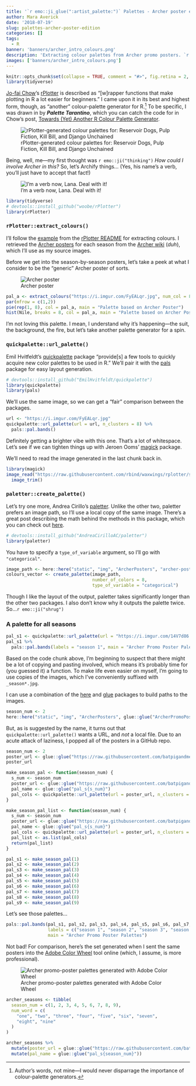 ```yaml
---
title: '`r emo::ji_glue(":artist_palette:")` Palettes - Archer poster edition'
author: Mara Averick
date: '2018-07-19'
slug: palettes-archer-poster-edition
categories: []
tags:
  - R
banner: 'banners/archer_intro_colours.png'
description: 'Extracting colour palettes from Archer promo posters. `r emo::ji("artist")`'
images: ['banners/archer_intro_colours.png']
---
```


```r
knitr::opts_chunk$set(collapse = TRUE, comment = "#>", fig.retina = 2, cache.lazy = TRUE)
library(tidyverse)
```

[Jo-fai Chow](http://www.jofaichow.co.uk/)'s [rPlotter](https://github.com/woobe/rPlotter) is described as
"[w]rapper functions that make plotting in R a lot easier for beginners." I came upon it in its best and highest form, though, as "another" colour-palette generator for R.[^1] To be specific, I was drawn in by **_Palette Tarantino_**, which you can catch the code for in Chow's post, [Towards (Yet) Another R Colour Palette Generator](https://blenditbayes.blogspot.com/2014/05/towards-yet-another-r-colour-palette.html).

![rPlotter-generated colour palettes for: Reservoir Dogs, Pulp Fiction, Kill Bill, and Django Unchained](https://i.imgur.com/7qGwONo.png)

Being, well, me—my first thought was `r emo::ji("thinking")` _How could I involve Archer in this?_ So, let's Archify things... (Yes, his name's a verb, you'll just have to accept that fact!)

![I'm a verb now, Lana. Deal with it!](https://i.imgur.com/NaAfhPY.gif)

```r
library(tidyverse)
# devtools::install_github("woobe/rPlotter")
library(rPlotter)
```

### `rPlotter::extract_colours()`

I'll follow the [example](https://github.com/woobe/rPlotter#example-extract_colours) from the [rPlotter README](https://github.com/woobe/rPlotter) for extracting colours. I retrieved the [Archer posters](https://imgur.com/a/jPE0y95) for each season from the [Archer wiki](http://archer.wikia.com/wiki/Category:Seasons) (_duh_), which I'll use as my source images.


Before we get into the season-by-season posters, let's take a peek at what I consider to be the "generic" Archer poster of sorts.

![Archer poster](https://i.imgur.com/FyEALqr.jpg)

```r
pal_a <- extract_colours("https://i.imgur.com/FyEALqr.jpg", num_col = 8)
par(mfrow = c(1,2))
pie(rep(1, 8), col = pal_a, main = "Palette based on Archer Poster")
hist(Nile, breaks = 8, col = pal_a, main = "Palette based on Archer Poster")
```

I'm not loving this palette. I mean, I understand why it's happening—the suit, the background, the fire, but let's take another palette generator for a spin.

### `quickpalette::url_palette()`

Emil Hvitfeldt's [quickpalette](https://github.com/EmilHvitfeldt/quickpalette) package "provide[s] a few tools to quickly acquire new color palettes to be used in R." We'll pair it with the [pals](https://github.com/kwstat/pals) package for easy layout generation.

```r
# devtools::install_github("EmilHvitfeldt/quickpalette")
library(quickpalette)
library(pals)
```

We'll use the same image, so we can get a "fair" comparison between the packages.

```r
url <- "https://i.imgur.com/FyEALqr.jpg"
quickpalette::url_palette(url = url, n_clusters = 8) %>%
  pals::pal.bands()
```

Definitely getting a brighter vibe with this one. That's a lot of whitespace. Let's see if we can tighten things up with Jeroen Ooms' [magick](https://cran.r-project.org/web/packages/magick/vignettes/intro.html) package.

We'll need to read the image generated in the last chunk back in.

```r
library(magick)
image_read("https://raw.githubusercontent.com/rbind/waxwings/rplotter/static/post/2018-07-18-palettes-archer-poster-edition_files/figure-html/quickpal-1.png") %>%
  image_trim()
```


### `paletter::create_palette()`

Let's try one more, Andrea Cirillo's [paletter](https://github.com/AndreaCirilloAC/paletter). Unlike the other two, paletter prefers an image path, so I'll use a local copy of the same image. There's a great post describing the math behind the methods in this package, which you can check out [here](https://datascienceplus.com/how-to-use-paletter-to-automagically-build-palettes-from-pictures/).

```r
# devtools::install_github("AndreaCirilloAC/paletter")
library(paletter)
```

You have to specify a `type_of_variable` argument, so I'll go with `"categorical"`.

```r
image_path <- here::here("static", "img", "ArcherPosters", "archer-poster.jpg")
colours_vector <- create_palette(image_path,
                                 number_of_colors = 8, 
                                 type_of_variable = "categorical")
```

Though I like the layout of the output, paletter takes significantly longer than the other two packages. I also don't know why it outputs the palette twice. So...`r emo::ji("shrug")`

### A palette for all seasons

```r
pal_s1 <- quickpalette::url_palette(url = "https://i.imgur.com/14V7d86.jpg", n_clusters = 8)
pal_s1 %>%
  pals::pal.bands(labels = "season 1", main = "Archer Promo Poster Palettes")
```


Based on the code chunk above, I'm beginning to suspect that there might be a lot of copying and pasting involved, which means it's probably time for (you guessed it) a function. To make life even easier on myself, I'm going to use copies of the images, which I've conveniently suffixed with `_season*.jpg`.

I can use a combination of the [here](https://here.r-lib.org/) and [glue](https://glue.tidyverse.org/) packages to build paths to the images.

```r
season_num <- 2
here::here("static", "img", "ArcherPosters", glue::glue("ArcherPromoPoster_season{season_num}.jpg"))
```

But, as is suggested by the name, it turns out that `quickpalette::url_palette()` wants a URL, and _not_ a local file. Due to an acute attack of laziness, I popped all of the posters in a GitHub repo.

```r
season_num <- 2
poster_url <- glue::glue("https://raw.githubusercontent.com/batpigandme/mstash/master/images/ArcherPosters/ArcherPromoPoster_season{season_num}.png")
poster_url
```

```r
make_season_pal <- function(season_num) {
  s_num <- season_num
  poster_url <- glue::glue("https://raw.githubusercontent.com/batpigandme/mstash/master/images/ArcherPosters/ArcherPromoPoster_season{s_num}.png")
  pal_name <- glue::glue("pal_s{s_num}")
  pal_cols <- quickpalette::url_palette(url = poster_url, n_clusters = 8)
}
```


```r
make_season_pal_list <- function(season_num) {
  s_num <- season_num
  poster_url <- glue::glue("https://raw.githubusercontent.com/batpigandme/mstash/master/images/ArcherPosters/ArcherPromoPoster_season{s_num}.png")
  pal_name <- glue::glue("pal_s{s_num}")
  pal_cols <- quickpalette::url_palette(url = poster_url, n_clusters = 8)
  pal_list <- as.list(pal_cols)
  return(pal_list)
}
```

```r
pal_s1 <- make_season_pal(1)
pal_s2 <- make_season_pal(2)
pal_s3 <- make_season_pal(3)
pal_s4 <- make_season_pal(4)
pal_s5 <- make_season_pal(5)
pal_s6 <- make_season_pal(6)
pal_s7 <- make_season_pal(7)
pal_s8 <- make_season_pal(8)
pal_s9 <- make_season_pal(9)
```

Let's see those palettes...

```r
pals::pal.bands(pal_s1, pal_s2, pal_s3, pal_s4, pal_s5, pal_s6, pal_s7, pal_s8, pal_s9,
                labels = c("season 1", "season 2", "season 3", "season 4", "season 5", "season 6", "season 7", "season 8", "season 9"),
                main = "Archer Promo Poster Palettes")
```

Not bad! For comparison, here's the set generated when I sent the same posters into the [Adobe Color Wheel](https://color.adobe.com/create/color-wheel/) tool online (which, I assume, is more professional).

![Archer promo-poster palettes generated with Adobe Color Wheel](https://i.imgur.com/qRD06kM.png?1)

```r
archer_seasons <- tibble(
  season_num = c(1, 2, 3, 4, 5, 6, 7, 8, 9),
  num_word = c(
    "one", "two", "three", "four", "five", "six", "seven",
    "eight", "nine"
  )
)
```

```r
archer_seasons %>%
  mutate(poster_url = glue::glue("https://raw.githubusercontent.com/batpigandme/mstash/master/images/ArcherPosters/ArcherPromoPoster_season{season_num}.png")) %>%
  mutate(pal_name = glue::glue("pal_s{season_num}"))
```

[^1]: Author's words, not mine—I would never disparrage the importance of colour-palette generators.
